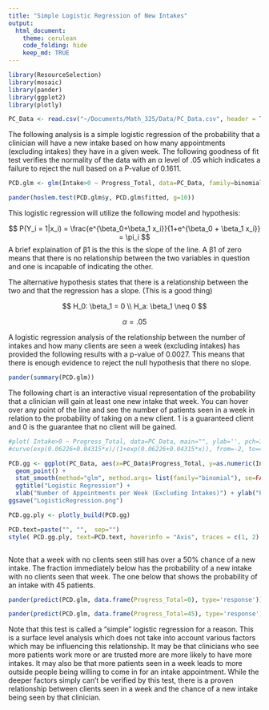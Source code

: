 ```yaml
---
title: "Simple Logistic Regression of New Intakes"
output: 
  html_document:
    theme: cerulean
    code_folding: hide
    keep_md: TRUE
---
```

```r

library(ResourceSelection) 
library(mosaic)
library(pander)
library(ggplot2)
library(plotly)
```

```r

PC_Data <- read.csv("~/Documents/Math_325/Data/PC_Data.csv", header = TRUE, sep = ",")

```

The following analysis is a simple logistic regression of the probability that a clinician will have a new intake based on how many appointments (excluding intakes) they have in a given week. The following goodness of fit test verifies the normality of the data with an α level of .05 which indicates a failure to reject the null based on a P-value of 0.1611. 


```r
PCD.glm <- glm(Intake>0 ~ Progress_Total, data=PC_Data, family=binomial)

pander(hoslem.test(PCD.glm$y, PCD.glm$fitted, g=10))

```

This logistic regression will utilize the following model and hypothesis:

$$
  P(Y_i = 1|x_i) = \frac{e^{\beta_0+\beta_1 x_i}}{1+e^{\beta_0 + \beta_1 x_i}} = \pi_i
$$
A brief explaination of β1 is the this is the slope of the line. A β1 of zero means that there is no relationship between the two variables in question and one is incapable of indicating the other.

The alternative hypothesis states that there is a relationship between the two and that the regression has a slope. (This is a good thing)

$$
  H_0: \beta_1 = 0 \\
  H_a: \beta_1 \neq 0
$$


$$
  α = .05
$$

A logistic regression analysis of the relationship between the number of intakes and how many clients are seen a week (excluding intakes) has provided the following results with a p-value of 0.0027. This means that there is enough evidence to reject the null hypothesis that there no slope. 

```r
pander(summary(PCD.glm))

```

The following chart is an interactive visual representation of the probability that a clinician will gain at least one new intake that week. You can hover over any point of the line and see the number of patients seen in a week in relation to the probability of taking on a new client. 1 is a guaranteed client and 0 is the guarantee that no client will be gained.

```r

#plot( Intake>0 ~ Progress_Total, data=PC_Data, main="", ylab='', pch=16)
#curve(exp(0.06226+0.04315*x)/(1+exp(0.06226+0.04315*x)), from=-2, to=48, add=TRUE)

PCD.gg <- ggplot(PC_Data, aes(x=PC_Data$Progress_Total, y=as.numeric(Intake>0)) ) + 
  geom_point() + 
  stat_smooth(method="glm", method.args= list(family="binomial"), se=FALSE)+
  ggtitle("Logistic Regression") +
  xlab("Number of Appointments per Week (Excluding Intakes)") + ylab("Probability of an Intake")
ggsave("LogisticRegression.png")

PCD.gg.ply <- plotly_build(PCD.gg)

PCD.text=paste("", "",  sep="")    
style( PCD.gg.ply, text=PCD.text, hoverinfo = "Axis", traces = c(1, 2) )



```

Note that a week with no clients seen still has over a 50% chance of a new intake. The fraction immediately below has the probability of a new intake with no clients seen that week. The one below that shows the probability of an intake with 45 patients.


```r

pander(predict(PCD.glm, data.frame(Progress_Total=0), type='response'))

pander(predict(PCD.glm, data.frame(Progress_Total=45), type='response'))
```

Note that this test is called a "simple" logistic regression for a reason. This is a surface level analysis which does not take into account various factors which may be influencing this relationship. It may be that clinicians who see more patients work more or are trusted more are more likely to have more intakes. It may also be that more patients seen in a week leads to more outside people being willing to come in for an intake appointment. While the deeper factors simply can't be verified by this test, there is a proven relationship between clients seen in a week and the chance of a new intake being seen by that clinician.





